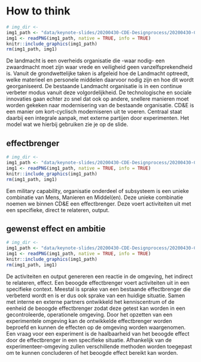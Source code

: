 # How to think{#kort-cyclisch-moderniseren}
<!-- ![](_bookdown_files/images/keynote-slides/20200430-CDE-Designprocess/20200430-CDE-Designprocess.009.png) -->
```r
# img_dir <-
img1_path <- "data/keynote-slides/20200430-CDE-Designprocess/20200430-CDE-Designprocess.009.png"
img1 <- readPNG(img1_path, native = TRUE, info = TRUE)
knitr::include_graphics(img1_path)
rm(img1_path, img1)
```

De landmacht is een overheids organisatie die -waar nodig- een zwaardmacht moet zijn waar vrede en veiligheid geen vanzelfsprekendheid is. Vanuit de grondwettelijke taken is afgeleid hoe de Landmacht optreedt, welke materieel en personele middelen daarvoor nodig zijn en hoe dit wordt georganiseerd. De bestaande Landmacht organisatie is in een continue verbeter modus vanuit deze volgordelijkheid.
De technologische en sociale innovaties gaan echter zo snel dat ook op andere, snellere manieren moet worden gekeken naar modernisering van de bestaande organisatie.
CD&E is een manier om kort-cyclisch moderniseren uit te voeren. Centraal staat daarbij een integrale aanpak, met externe partijen door experimenten. Het model wat we hierbij gebruiken zie je op de slide.

## effectbrenger
<!-- ![](_bookdown_files/images/keynote-slides/20200430-CDE-Designprocess/20200430-CDE-Designprocess.010.png) -->
```r
# img_dir <-
img1_path <- "data/keynote-slides/20200430-CDE-Designprocess/20200430-CDE-Designprocess.010.png"
img1 <- readPNG(img1_path, native = TRUE, info = TRUE)
knitr::include_graphics(img1_path)
rm(img1_path, img1)
```

Een military capability, organisatie onderdeel of subsysteem is een unieke combinatie van Mens, Manieren en Middel(en). Deze unieke combinatie noemen we binnen CD&E een effectbrenger. Deze voert activiteiten uit met een specifieke, direct te relateren, output.

## gewenst effect en ambitie
<!-- ![](_bookdown_files/images/keynote-slides/20200430-CDE-Designprocess/20200430-CDE-Designprocess.011.png) -->
```r
# img_dir <-
img1_path <- "data/keynote-slides/20200430-CDE-Designprocess/20200430-CDE-Designprocess.011.png"
img1 <- readPNG(img1_path, native = TRUE, info = TRUE)
knitr::include_graphics(img1_path)
rm(img1_path, img1)
```

De activiteiten en output genereren een reactie in de omgeving, het indirect te relateren, effect.
Een beoogde effectbrenger voert activiteiten uit in een specifieke context. Meestal is sprake van een bestaande effectbrenger die verbeterd wordt en is er dus ook sprake van een huidige situatie.
Samen met interne en externe partners ontwikkeld het kenniscentrum of de eenheid de beoogde effectbrenger zodat deze getest kan worden in een gecontroleerde, operationele omgeving.
Door het opzetten van een experimentele omgeving kan de ontwikkelde effectbrenger worden beproefd en kunnen de effecten op de omgeving worden waargenomen.
Een vraag voor een experiment is de haalbaarheid van het beoogde effect door de effectbrenger in een specifieke situatie. Afhankelijk van de experimenteer-omgeving zullen verschillende methoden worden toegepast om te kunnen concluderen of het beoogde effect bereikt kan worden.
